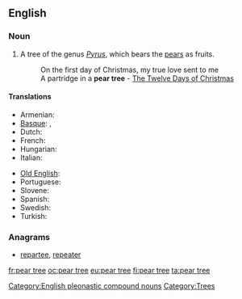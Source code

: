 ==English==

===Noun===
{{en-noun|sg=[[pear]] [[tree]]}}

# A tree of the genus ''[[Pyrus]]'', which bears the [[pear]]s as fruits.
#: On the first day of Christmas, my true love sent to me
#: A partridge in a '''pear tree''' - [[w:The Twelve Days of Christmas (song)|The Twelve Days of Christmas]]

====Translations====
{{trans-top|a tree of the genus ''Pyrus''}}
* Armenian: {{t-|hy|տանձենի|tr=tanjeni}}
* [[Basque]]: {{t|eu|udareondo}}, {{t|eu|madariondo}}
* Dutch: {{t+|nl|perenboom}}
* French: {{t|fr|poirier|m}}
* Hungarian: {{t-|hu|körtefa}}
* Italian: {{t|it|pero|m}}
{{trans-mid}}
* [[Old English]]: {{t|ang|pyrige|xs=Old English}}
* Portuguese: {{t+|pt|pereira|f}}
* Slovene: {{t+|sl|hruška|n}}
* Spanish: {{t|es|peral|m}}
* Swedish: {{t+|sv|päronträd|n}}
* Turkish: {{t-|tr|armut ağacı}}
{{trans-bottom}}

===Anagrams===
* [[repartee#English|repartee]], [[repeater#English|repeater]]

[[Category:English pleonastic compound nouns]]
[[Category:Trees]]

[[fr:pear tree]]
[[oc:pear tree]]
[[eu:pear tree]]
[[fi:pear tree]]
[[ta:pear tree]]